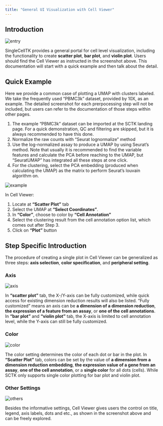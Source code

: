 ```yaml
---
title: "General UI Visualization with Cell Viewer"
---
```


## Introduction

![entry](ui_screenshots/cellViewer/ui_cellViewer_entry.png)\

SingleCellTK provides a general portal for cell level visualization, including the functionality to create **scatter plot**, **bar plot**, and **violin plot**. Users should find the Cell Viewer as instructed in the screenshot above. This documentation will start with a quick example and then talk about the detail.  

## Quick Example

Here we provide a common case of plotting a UMAP with clusters labeled. We take the frequently used "PBMC3k" dataset, provided by 10X, as an example. The detailed screenshot for each prerpocessing step will not be included, but users can refer to the documentation of those steps within other pages.  

1. The example "PBMC3k" dataset can be imported at the SCTK landing page. For a quick demonstration, QC and filtering are skipped, but it is always recommended to have this done. 
2. Normalize the raw counts with "Seurat lognormalize" method
3. Use the log-normalized assay to produce a UMAP by using Seurat's method. Note that usually it is recommended to find the variable features and calculate the PCA before reaching to the UMAP, but "SeuratUMAP" has integrated all these steps at one click. 
4. For the clustering, select the PCA embedding (produced when calculating the UMAP) as the matrix to perform Seurat's louvain algorithm on.  

![example](ui_screenshots/cellViewer/ui_cellViewer_example.png)\

In Cell Viewer:  

1. Locate at **"Scatter Plot"** tab 
2. Select the UMAP at **"Select Coordinates"**. 
3. In **"Color"**, choose to color by **"Cell Annotation"** 
4. Select the clustering result from the cell annotation option list, which comes out after Step 3. 
5. Click on **"Plot"** button 

## Step Specific Introduction

The procedure of creating a single plot in Cell Viewer can be generalized as three steps: **axis selection**, **color specification**, and **peripheral setting**.  

### Axis

![axis](ui_screenshots/cellViewer/ui_cellViewer_coord.png)\

In **"scatter plot"** tab, the X-/Y-axis can be fully customized, while quick access for existing dimension reduction results will also be listed. "Fully customized" means an axis can be **a dimension of a dimension reduction**, **the expression of a feature from an assay**, or **one of the cell annotations**. In **"bar plot"** and **"violin plot"** tab, the X-axis is limited to cell annotation level, while the Y-axis can still be fully customized.  

### Color

![color](ui_screenshots/cellViewer/ui_cellViewer_color.png)\

The color setting determines the color of each dot or bar in the plot. In **"Scatter Plot"** tab, colors can be set by the value of **a dimension from a dimension reduction embedding**, **the expression value of a gene from an assay**, **one of the cell annotation**, or a **single color** for all dots (cells). While SCTK only supports single color plotting for bar plot and violin plot. 

### Other Settings

![others](ui_screenshots/cellViewer/ui_cellViewer_other.png)\

Besides the informative settings, Cell Viewer gives users the control on title, legend, axis labels, dots and etc., as shown in the screenshot above and can be freely explored.  
